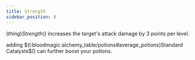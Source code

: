 ```yaml
---
title: Strength
sidebar_position: 0
---
```



$(thing)Strength$() increases the target's attack damage by 3 points per level.

adding $(l:bloodmagic:alchemy_table/potions#average_potions)Standard Catalysts$() can further boost your potions.

